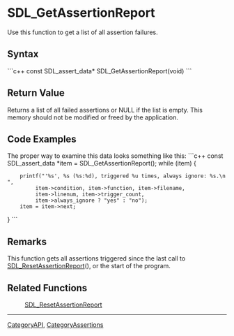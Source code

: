 <!-- pragma section-numbers off -->
<!-- pragma camelcase off -->

= SDL_GetAssertionReport =
Use this function to get a list of all assertion failures.


== Syntax ==
```c++
const SDL_assert_data* SDL_GetAssertionReport(void)
```

== Return Value ==
Returns a list of all failed assertions or NULL if the list is empty. This memory should not be modified or freed by the application.

== Code Examples ==
The proper way to examine this data looks something like this:
```c++
const SDL_assert_data *item = SDL_GetAssertionReport();
while (item) {
     printf("'%s', %s (%s:%d), triggered %u times, always ignore: %s.\n",
          item->condition, item->function, item->filename,
          item->linenum, item->trigger_count,
          item->always_ignore ? "yes" : "no");
     item = item->next;
}
```

== Remarks ==
This function gets all assertions triggered since the last call to [[SDL_ResetAssertionReport]](), or the start of the program.


== Related Functions ==
:[[SDL_ResetAssertionReport]]

----
[[CategoryAPI]], [[CategoryAssertions]]
